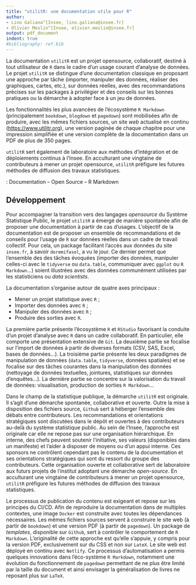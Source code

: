 ```yaml
---
title: "utilitR: une documentation utile pour R"
author:
- Lino Galiana^[Insee, lino.galiana@insee.fr]
- Olivier Meslin^[Insee, olivier.meslin@insee.fr]
output: pdf_document
indent: true
#bibliography: ref.bib
---
```


\begin{center}
\textbf{Résumé}
\end{center}
La documentation `utilitR` est un projet opensource, collaboratif, destiné à
tout utilisateur de `R` dans le cadre d'un usage courant d'analyse de données.
Le projet `utilitR` se distingue d'une documentation classique en proposant
une approche par tâche  (importer, manipuler des données, réaliser des
graphiques, cartes, etc.), sur données réelles,
avec des recommandations précises sur les packages
à privilégier et des conseils sur les bonnes pratiques ou la démarche à adopter
face à un jeu de données.

Les fonctionnalités les plus avancées de l'écosystème `R Markdown`
(principalement `bookdown`, `blogdown` et `pagedown`)
sont mobilisées afin de produire, avec les mêmes fichiers
sources, un site *web* actualisé en continu (<https://www.utilitr.org>),
une version paginée de chaque chapitre pour une impression simplifiée et 
une version complète de la documentation dans un PDF de plus de 350 pages. 

`utilitR` sert également de laboratoire aux méthodes d'intégration et
de déploiements continus à l'Insee. En acculturant une vingtaine de contributeurs
à mener un projet opensource, `utilitR` préfigure les futures méthodes
de diffusion des travaux statistiques.


\noindent \textbf{Mots-clefs} : Documentation -- Open Source -- R Markdown

## Développement 

Pour accompagner la transition vers des langages *opensource* du
Système Statistique Public, le projet `utilitR` a émergé de manière
spontanée afin de proposer une documentation à partir de cas
d'usages. L'objectif de la documentation est de proposer un ensemble
de recommandations et de conseils pour l'usage de `R` sur données réelles
dans un cadre de travail collectif. Pour cela, un package facilitant
l'accès aux données du site `insee.fr`, à savoir `doremifasol`, a
vu le jour. Ce dernier permet que l'ensemble des
des tâches évoquées (importer des données, manipuler celles-ci avec le `tidyverse` ou
`data.table`, communiquer avec `ggplot` ou `R Markdown`...) soient illustrées avec
des données communément utilisées par les statisticiens ou *data scientists*. 

La documentation s'organise autour de quatre axes principaux :

* Mener un projet statistique avec `R` ;
* Importer des données avec `R` ;
* Manipuler des données avec `R` ;
* Produire des sorties avec `R`.

La première partie présente l'écosystème `R` et `RStudio` favorisant la
conduite d'un projet d'analyse avec `R` dans un cadre collaboratif. En 
particulier, elle comporte une présentation extensive de `Git`. La deuxième
partie se focalise sur l'import de données à partir de diverses
formats (CSV, SAS, Excel, bases de données...). La troisième partie présente
les deux paradigmes de manipulation de données (`data.table`, 
`tidyverse`, données spatiales)
et se focalise sur des tâches courantes dans la manipulation
des données (nettoyage de données textuelles, jointures, statistiques
sur données d'enquêtes...). La dernière partie se concentre sur la 
valorisation du travail de données: visualisation, production de sorties
`R Markdown`...

Dans le champ de la statistique publique, la démarche `utilitR` est originale.
Il s'agit d'une démarche spontanée, collaborative et ouverte.
Outre la mise à disposition des fichiers source, `Github` sert à héberger 
l'ensemble des débats entre contributeurs. Les recommandations et orientations
stratégiques sont discutées dans le dépôt et 
ouvertes à des contributeurs au-delà du système statistique public. 
Au sein de l'Insee, l'approche est originale car elle ne repose pas sur 
une organisation hiérarchique. En interne, des chefs peuvent
soutenir l'initiative, ses valeurs (disponibles dans un manifeste)
et l'aider à disposer de moyens ou d'un appui 
interne. Ces sponsors ne contrôlent cependant pas le contenu de la documentation
et ses orientations stratégiques qui sont du ressort du groupe des contributeurs.
Cette organisation ouverte et collaborative sert de laboratoire aux futurs 
projets de l'institut adoptant une démarche *open-source*. 
En acculturant une vingtaine de contributeurs
à mener un projet opensource, `utilitR` préfigure les futures méthodes
de diffusion des travaux statistiques.

Le processus de publication du contenu est exigeant et repose sur
les principes du CI/CD. Afin de reproduire la documentation
dans de multiples contextes, une image `Docker` est construite avec toutes les
dépendances nécessaires. Les mêmes fichiers sources servent à construire
le site web (à partir de `bookdown`) et une version PDF 
(à partir de `pagedown`). Un package de *templates*, disponible sur `Github`,
sert à contrôler le comportement de `R Markdown`. L'originalité
de cette approche est qu'elle s'appuie, y compris pour la version PDF,
exclusivement sur du CSS et non sur `LateX`. 
Le site web est déployé
en continu avec `Netlify`. Ce processus d'automatisation a permis quelques
innovations dans l'éco-système `R Markdown`, notamment une évolution du
fonctionnement de `pagedown` permettant de ne plus être limité par
la taille du document et ainsi envisager la généralisation de livres 
ne reposant plus sur `LaTeX`.  

